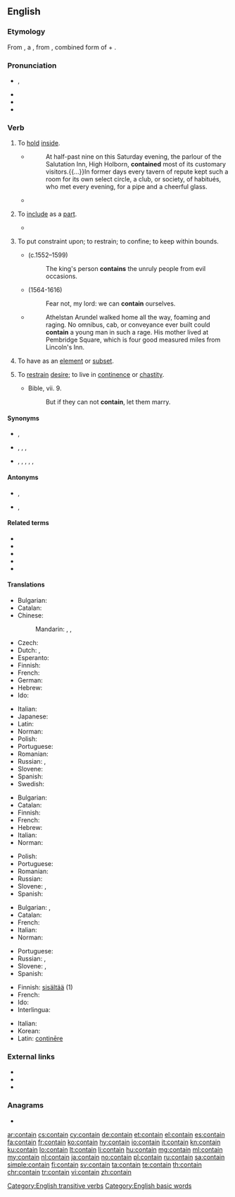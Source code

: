 ==English==

===Etymology===
From {{inh|en|enm|-}}, a {{bor|en|fro|contenir|nocap=1}}, from {{der|en|la|continere||to hold or keep together, comprise, contain}}, combined form of {{m|la|con-||together}} + {{m|la|teneō||to hold}}.

===Pronunciation===
* {{enPR|kən-tānʹ}}, {{IPA|/kənˈteɪn/|lang=en}}
* {{audio|en-ca-contain.ogg|Audio (CA)|lang=en}}
* {{rhymes|eɪn|lang=en}}
* {{hyphenation|con|tain|lang=en}}

===Verb===
{{en-verb}}

# {{lb|en|transitive}} To [[hold]] [[inside]].
#* {{RQ:WBsnt IvryGt|III}}
#*: At half-past nine on this Saturday evening, the parlour of the Salutation Inn, High Holborn, '''contained''' most of its customary visitors.{{...}}In former days every tavern of repute kept such a room for its own select circle, a club, or society, of habitués, who met every evening, for a pipe and a cheerful glass.
#* {{quote-magazine|date=2013-07-20|volume=408|issue=8845|magazine={{w|The Economist}}
|title=[http://www.economist.com/news/science-and-technology/21581981-what-pollution-some-opportunity-others-welcome-plastisphere Welcome to the plastisphere]
|passage=[The researchers] noticed many of their pieces of [plastic marine] debris sported surface pits around two microns across. Such pits are about the size of a bacterial cell. Closer examination showed that some of these pits did, indeed, '''contain''' bacteria,{{nb...}}.}}
# {{lb|en|transitive}} To [[include]] as a [[part]].
#* {{quote-magazine|date=2014-04-21|volume=411|issue=8884|magazine={{w|The Economist}}
|title=[http://www.economist.com/news/science-and-technology/21601233-exploring-link-between-manganese-and-parkinsons-disease-subtle-effects Subtle effects]
|passage=Manganism has been known about since the 19th century, when miners exposed to ores '''containing''' manganese, a silvery metal, began to totter, slur their speech and behave like someone inebriated.}}
# {{lb|en|transitive}} To put constraint upon; to restrain; to confine; to keep within bounds.
#: {{ux|en|I'm so excited, I can hardly '''contain''' myself!}}
#* {{w|Edmund Spenser}} (c.1552–1599)
#*: The king's person '''contains''' the unruly people from evil occasions.
#* {{w|William Shakespeare}} (1564-1616)
#*: Fear not, my lord: we can '''contain''' ourselves.
#* {{RQ:WBsnt IvryGtP}}
#*: Athelstan Arundel walked home all the way, foaming and raging. No omnibus, cab, or conveyance ever built could '''contain''' a young man in such a rage. His mother lived at Pembridge Square, which is four good measured miles from Lincoln's Inn.
# {{lb|en|mathematics|of a [[set]] etc.|transitive}} To have as an [[element]] or [[subset]].
#: {{ux|en|A group '''contains''' a unique inverse for each of its elements.}}
#: {{ux|en|If that subgraph '''contains''' the vertex in question then it must be spanning.}}
# {{lb|en|obsolete|intransitive}} To [[restrain]] [[desire]]; to live in [[continence]] or [[chastity]].
#* Bible, {{w|First Epistle to the Corinthians|1&nbsp;Corinthians}} vii. 9.
#*: But if they can not '''contain''', let them marry.

====Synonyms====
* {{sense|hold inside}} {{l|en|enclose}}, {{l|en|inhold}}
* {{sense|include as part}} {{l|en|comprise}}, {{l|en|embody}}, {{l|en|incorporate}}, {{l|en|inhold}}
* {{sense|limit by restraint}} {{l|en|control}}, {{l|en|curb}}, {{l|en|repress}}, {{l|en|restrain}}, {{l|en|restrict}}, {{l|en|stifle}}

====Antonyms====
* {{sense|include as part}} {{l|en|exclude}}, {{l|en|omit}}
* {{sense|limit by restraint}} {{l|en|release}}, {{l|en|vent}}

====Related terms====
* {{l|en|container}}
* {{l|en|containable}}
* {{l|en|containment}}
* {{l|en|content}}
* {{l|en|continence}}

====Translations====
{{trans-see|to contain|hold}}

{{trans-top|To hold inside}}
* Bulgarian: {{t+|bg|побирам}}
* Catalan: {{t+|ca|contenir}}
* Chinese:
*: Mandarin: {{t+|cmn|包含|tr=bāohán|sc=Hani}}, {{t+|cmn|含有|tr=hányǒu|sc=Hani}}, {{t+|cmn|含|tr=hán|sc=Hani}}
* Czech: {{t+|cs|obsahovat}}
* Dutch: {{t+|nl|inhouden}}, {{t+|nl|bevatten}}
* Esperanto: {{t|eo|enhavi}}
* Finnish: {{t+|fi|sisältää}}
* French: {{t+|fr|contenir}}
* German: {{t+|de|enthalten}}
* Hebrew: {{t|he|הכיל|tr=heikhíl}}
* Ido: {{t+|io|kontenar}}
{{trans-mid}}
* Italian: {{t+|it|contenere}}
* Japanese: {{t+|ja|含む|tr=ふくむ, fukumu|sc=Jpan}}
* Latin: {{t+|la|teneo}}
* Norman: {{t|nrf|cont'nîn}}
* Polish: {{t+|pl|zawierać}}
* Portuguese: {{t+|pt|conter}}
* Romanian: {{t+|ro|conține}}
* Russian: {{t+|ru|содержа́ть|impf}}, {{t+|ru|вмеща́ть|impf}}
* Slovene: {{t|sl|vsebovati}}
* Spanish: {{t+|es|contener}}
* Swedish: {{t+|sv|innehålla}}
{{trans-bottom}}

{{trans-top|To include as a part}}
* Bulgarian: {{t+|bg|съдържам}}
* Catalan: {{t+|ca|contenir}}
* Finnish: {{t+|fi|sisältyä}}
* French: {{t+|fr|contenir}}
* Hebrew: {{t+|he|כלל|tr=kalál}}
* Italian: {{t+|it|contenere}}
* Norman: {{t|nrf|cont'nîn}}
{{trans-mid}}
* Polish: {{t+|pl|zawierać}}
* Portuguese: {{t+|pt|conter}}
* Romanian: {{t+|ro|conține}}
* Russian: {{t+|ru|содержа́ть|impf}}
* Slovene: {{t|sl|vsebovati}}, {{t|sl|vključevati}}
* Spanish: {{t+|es|contener}}
{{trans-bottom}}

{{trans-top|To limit through restraint}}
* Bulgarian: {{t+|bg|сдържам}}, {{t+|bg|въздържам}}
* Catalan: {{t+|ca|contenir}}
* French: {{t+|fr|contenir}}
* Italian: {{t+|it|contenere}}
* Norman: {{t|nrf|cont'nîn}}
{{trans-mid}}
* Portuguese: {{t+|pt|conter}}
* Russian: {{t+|ru|сде́рживать|impf}}, {{t+|ru|сдержа́ть|pf}}
* Slovene: {{t|sl|obvladovati|impf}}, {{t|sl|obvladati|pf}}
* Spanish: {{t+|es|contener}}
{{trans-bottom}}

{{checktrans-top}}
* Finnish: [[sisältää]] (1)
* French: {{t+|fr|contenir}}
* Ido: {{t+|io|kontenar}}
* Interlingua: {{t-check|ia|continer}}
{{trans-mid}}
* Italian: {{t+|it|contenere}}
* Korean: {{t+|ko|포함하다}}
* Latin: [[continere|continēre]]
{{trans-bottom}}

===External links===
* {{R:Webster 1913}}
* {{R:Century 1911}}
* {{R:OneLook}}

===Anagrams===
* {{l|en|actinon}}

[[Category:English transitive verbs]]

[[Category:English basic words]]

[[ar:contain]]
[[cs:contain]]
[[cy:contain]]
[[de:contain]]
[[et:contain]]
[[el:contain]]
[[es:contain]]
[[fa:contain]]
[[fr:contain]]
[[ko:contain]]
[[hy:contain]]
[[io:contain]]
[[it:contain]]
[[kn:contain]]
[[ku:contain]]
[[lo:contain]]
[[lt:contain]]
[[li:contain]]
[[hu:contain]]
[[mg:contain]]
[[ml:contain]]
[[my:contain]]
[[nl:contain]]
[[ja:contain]]
[[no:contain]]
[[pl:contain]]
[[ru:contain]]
[[sa:contain]]
[[simple:contain]]
[[fi:contain]]
[[sv:contain]]
[[ta:contain]]
[[te:contain]]
[[th:contain]]
[[chr:contain]]
[[tr:contain]]
[[vi:contain]]
[[zh:contain]]